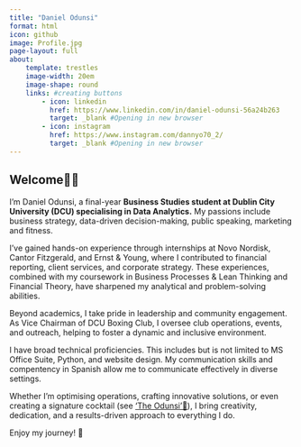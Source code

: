 ```yaml
---
title: "Daniel Odunsi"
format: html
icon: github
image: Profile.jpg
page-layout: full
about:
    template: trestles
    image-width: 20em
    image-shape: round
    links: #creating buttons
        - icon: linkedin
          href: https://www.linkedin.com/in/daniel-odunsi-56a24b263
          target: _blank #Opening in new browser
        - icon: instagram
          href: https://www.instagram.com/dannyo70_2/
          target: _blank #Opening in new browser
---
```


## Welcome👋🏾 ##

I’m Daniel Odunsi, a final-year **Business Studies student at Dublin City University (DCU) specialising in Data Analytics.** My passions include business strategy, data-driven decision-making, public speaking, marketing and fitness.

I’ve gained hands-on experience through internships at Novo Nordisk, Cantor Fitzgerald, and Ernst & Young, where I contributed to financial reporting, client services, and corporate strategy. These experiences, combined with my coursework in Business Processes & Lean Thinking and Financial Theory, have sharpened my analytical and problem-solving abilities.

Beyond academics, I take pride in leadership and community engagement. As Vice Chairman of DCU Boxing Club, I oversee club operations, events, and outreach, helping to foster a dynamic and inclusive environment.

I have broad technical proficiencies. This includes but is not limited to MS Office Suite, Python, and website design. My communication skills and compentency in Spanish allow me to communicate effectively in diverse settings.

Whether I’m optimising operations, crafting innovative solutions, or even creating a signature cocktail (see ['The Odunsi'🍹](about.qmd)), I bring creativity, dedication, and a results-driven approach to everything I do.

Enjoy my journey! 🚀

